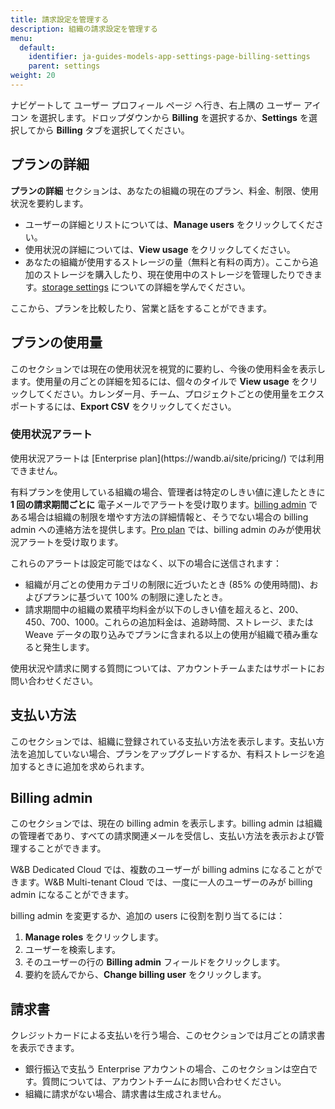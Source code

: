 ```yaml
---
title: 請求設定を管理する
description: 組織の請求設定を管理する
menu:
  default:
    identifier: ja-guides-models-app-settings-page-billing-settings
    parent: settings
weight: 20
---
```


ナビゲートして ユーザー プロフィール ページ へ行き、右上隅の ユーザー アイコン を選択します。ドロップダウンから **Billing** を選択するか、**Settings** を選択してから **Billing** タブを選択してください。

## プランの詳細

**プランの詳細** セクションは、あなたの組織の現在のプラン、料金、制限、使用状況を要約します。

- ユーザーの詳細とリストについては、**Manage users** をクリックしてください。
- 使用状況の詳細については、**View usage** をクリックしてください。
- あなたの組織が使用するストレージの量（無料と有料の両方）。ここから追加のストレージを購入したり、現在使用中のストレージを管理したりできます。[storage settings](/ja/platform/app/settings-page/storage/) についての詳細を学んでください。

ここから、プランを比較したり、営業と話をすることができます。

## プランの使用量
このセクションでは現在の使用状況を視覚的に要約し、今後の使用料金を表示します。使用量の月ごとの詳細を知るには、個々のタイルで **View usage** をクリックしてください。カレンダー月、チーム、プロジェクトごとの使用量をエクスポートするには、**Export CSV** をクリックしてください。

### 使用状況アラート

<Note>
使用状況アラートは [Enterprise plan](https://wandb.ai/site/pricing/) では利用できません。
</Note>

有料プランを使用している組織の場合、管理者は特定のしきい値に達したときに **1 回の請求期間ごとに** 電子メールでアラートを受け取ります。[billing admin](#billing-admin) である場合は組織の制限を増やす方法の詳細情報と、そうでない場合の billing admin への連絡方法を提供します。[Pro plan](https://wandb.ai/site/pricing/) では、billing admin のみが使用状況アラートを受け取ります。

これらのアラートは設定可能ではなく、以下の場合に送信されます：

- 組織が月ごとの使用カテゴリの制限に近づいたとき (85% の使用時間)、およびプランに基づいて 100% の制限に達したとき。
- 請求期間中の組織の累積平均料金が以下のしきい値を超えると、$200、$450、$700、$1000。これらの追加料金は、追跡時間、ストレージ、または Weave データの取り込みでプランに含まれる以上の使用が組織で積み重なると発生します。

使用状況や請求に関する質問については、アカウントチームまたはサポートにお問い合わせください。

## 支払い方法
このセクションでは、組織に登録されている支払い方法を表示します。支払い方法を追加していない場合、プランをアップグレードするか、有料ストレージを追加するときに追加を求められます。

## Billing admin
このセクションでは、現在の billing admin を表示します。billing admin は組織の管理者であり、すべての請求関連メールを受信し、支払い方法を表示および管理することができます。

<Note>
W&B Dedicated Cloud では、複数のユーザーが billing admins になることができます。W&B Multi-tenant Cloud では、一度に一人のユーザーのみが billing admin になることができます。
</Note>

billing admin を変更するか、追加の users に役割を割り当てるには：

1. **Manage roles** をクリックします。
1. ユーザーを検索します。
1. そのユーザーの行の **Billing admin** フィールドをクリックします。
1. 要約を読んでから、**Change billing user** をクリックします。

## 請求書
クレジットカードによる支払いを行う場合、このセクションでは月ごとの請求書を表示できます。
- 銀行振込で支払う Enterprise アカウントの場合、このセクションは空白です。質問については、アカウントチームにお問い合わせください。
- 組織に請求がない場合、請求書は生成されません。